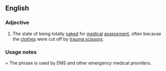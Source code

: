 ==English==

===Adjective===
{{en-adj|-}}

# {{colloquial|medicine}} The state of being totally [[naked]] for [[medical]] [[assessment]], often because the [[clothes]] were cut off by [[trauma scissor]]s. 

===Usage notes====
The phrase is used by EMS and other emergency medical providers.